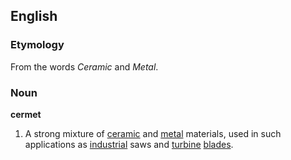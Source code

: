 ==English==
===Etymology===
From the words ''Ceramic'' and ''Metal''.

===Noun===
'''cermet'''
# A strong mixture of [[ceramic]] and [[metal]] materials, used in such applications as [[industrial]] saws and [[turbine]] [[blades]].
